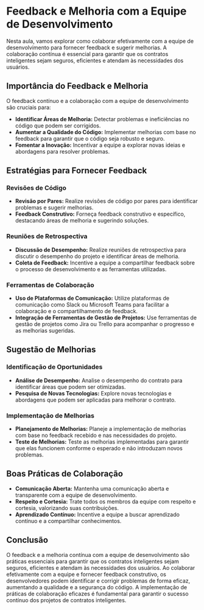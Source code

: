 # Feedback e Melhoria com a Equipe de Desenvolvimento

Nesta aula, vamos explorar como colaborar efetivamente com a equipe de desenvolvimento para fornecer feedback e sugerir melhorias. A colaboração contínua é essencial para garantir que os contratos inteligentes sejam seguros, eficientes e atendam às necessidades dos usuários.

## Importância do Feedback e Melhoria

O feedback contínuo e a colaboração com a equipe de desenvolvimento são cruciais para:

- **Identificar Áreas de Melhoria:** Detectar problemas e ineficiências no código que podem ser corrigidos.
- **Aumentar a Qualidade do Código:** Implementar melhorias com base no feedback para garantir que o código seja robusto e seguro.
- **Fomentar a Inovação:** Incentivar a equipe a explorar novas ideias e abordagens para resolver problemas.

## Estratégias para Fornecer Feedback

### Revisões de Código

- **Revisão por Pares:** Realize revisões de código por pares para identificar problemas e sugerir melhorias.
- **Feedback Construtivo:** Forneça feedback construtivo e específico, destacando áreas de melhoria e sugerindo soluções.

### Reuniões de Retrospectiva

- **Discussão de Desempenho:** Realize reuniões de retrospectiva para discutir o desempenho do projeto e identificar áreas de melhoria.
- **Coleta de Feedback:** Incentive a equipe a compartilhar feedback sobre o processo de desenvolvimento e as ferramentas utilizadas.

### Ferramentas de Colaboração

- **Uso de Plataformas de Comunicação:** Utilize plataformas de comunicação como Slack ou Microsoft Teams para facilitar a colaboração e o compartilhamento de feedback.
- **Integração de Ferramentas de Gestão de Projetos:** Use ferramentas de gestão de projetos como Jira ou Trello para acompanhar o progresso e as melhorias sugeridas.

## Sugestão de Melhorias

### Identificação de Oportunidades

- **Análise de Desempenho:** Analise o desempenho do contrato para identificar áreas que podem ser otimizadas.
- **Pesquisa de Novas Tecnologias:** Explore novas tecnologias e abordagens que podem ser aplicadas para melhorar o contrato.

### Implementação de Melhorias

- **Planejamento de Melhorias:** Planeje a implementação de melhorias com base no feedback recebido e nas necessidades do projeto.
- **Teste de Melhorias:** Teste as melhorias implementadas para garantir que elas funcionem conforme o esperado e não introduzam novos problemas.

## Boas Práticas de Colaboração

- **Comunicação Aberta:** Mantenha uma comunicação aberta e transparente com a equipe de desenvolvimento.
- **Respeito e Cortesia:** Trate todos os membros da equipe com respeito e cortesia, valorizando suas contribuições.
- **Aprendizado Contínuo:** Incentive a equipe a buscar aprendizado contínuo e a compartilhar conhecimentos.

## Conclusão

O feedback e a melhoria contínua com a equipe de desenvolvimento são práticas essenciais para garantir que os contratos inteligentes sejam seguros, eficientes e atendam às necessidades dos usuários. Ao colaborar efetivamente com a equipe e fornecer feedback construtivo, os desenvolvedores podem identificar e corrigir problemas de forma eficaz, aumentando a qualidade e a segurança do código. A implementação de práticas de colaboração eficazes é fundamental para garantir o sucesso contínuo dos projetos de contratos inteligentes.
